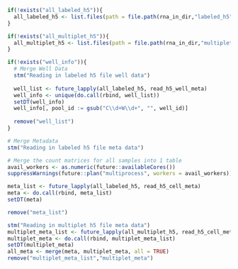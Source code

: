 

```r
if(!exists("all_labeled_h5")){
  all_labeled_h5 <- list.files(path = file.path(rna_in_dir,"labeled_h5"), pattern = "_labeled.h5$", full.names = TRUE, recursive = TRUE)
}

if(!exists("all_multiplet_h5")){
  all_multiplet_h5 <- list.files(path = file.path(rna_in_dir,"multiplet_h5"), pattern = "_multiplet.h5$", full.names = TRUE, recursive = TRUE)
}

if(!exists("well_info")){
  # Merge Well Data
  stm("Reading in labeled h5 file well data")
  
  well_list <- future_lapply(all_labeled_h5, read_h5_well_meta)
  well_info <- unique(do.call(rbind, well_list))
  setDT(well_info)
  well_info[, pool_id := gsub("C\\d+W\\d+", "", well_id)]
  
  remove("well_list")
}

```

```r
# Merge Metadata
stm("Reading in labeled h5 file meta data")

# Merge the count matrices for all samples into 1 table
avail_workers <- as.numeric(future::availableCores())
suppressWarnings(future::plan("multiprocess", workers = avail_workers))

meta_list <- future_lapply(all_labeled_h5, read_h5_cell_meta)
meta <- do.call(rbind, meta_list)
setDT(meta)

remove("meta_list")
```

```r
stm("Reading in multiplet h5 file meta data")
multiplet_meta_list <- future_lapply(all_multiplet_h5, read_h5_cell_meta)
multiplet_meta <- do.call(rbind, multiplet_meta_list)
setDT(multiplet_meta)
all_meta <- merge(meta, multiplet_meta, all = TRUE) 
remove("multiplet_meta_list","multiplet_meta")
```  
  
